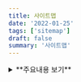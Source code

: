 ```yaml
---
title: 사이트맵
date: '2022-01-25'
tags: ['sitemap']
draft: false
summary: '사이트맵'
---
```


<details>
  <summary>**주요내용 보기**</summary>

<TOCInline toc={props.toc} asDisclosure />

## Spring

- Spring Data
  - [Spring Data JPA](https://github.com/abhidhamma-java/TIL/blob/main/spring/spring-data/spring-data-jpa/개념/jpa.md)

## React

- Recoil
  - [TodoList](https://github.com/abhidhamma-java/TIL/blob/main/react/3.recoil/TodoList.md)

## Algorithm

- 프로그래머스
  - 레벨1
    - [문자열 내 p와 y의 개수](https://github.com/abhidhamma-java/TIL/blob/main/algorithm/문제/프로그래머스/레벨1/문자열_내_p와_y의_개수.md)
    - [약수의 개수와 덧셈](https://github.com/abhidhamma-java/TIL/blob/main/algorithm/문제/프로그래머스/레벨1/약수의_개수와_덧셈.md)
- 백준
  - [class1](https://github.com/abhidhamma-java/beakjoon/tree/master/src/com/hanji/beakjoon/class1)
  - [class2](https://github.com/abhidhamma-java/beakjoon/tree/master/src/com/hanji/beakjoon/class2)
  - [class3](https://github.com/abhidhamma-java/beakjoon/tree/master/src/com/hanji/beakjoon/class3)
- 코딩테스트
  - [코딩테스트1](https://github.com/abhidhamma-java/TIL/blob/main/algorithm/문제/코딩테스트/220115.md)

## TIL

- 매일 공부한 내용을 기록하는 저장소

## Projects

- spring farmwork, spring security로 환경구성해보기

  - [jwt](https://github.com/abhidhamma-java/TIL/blob/main/sideproject/spring/jwt.md)
  - [jwt + oauth](https://github.com/abhidhamma-java/TIL/blob/main/sideproject/spring/jwt_oauth.md)
  - [jwt + oauth + jpa](https://github.com/abhidhamma-java/TIL/blob/main/sideproject/spring/jwt_oauth_jpa.md)
  - 만든 환경으로 프로젝트 진행해보기
    - [일기장 API(spring boot, lombok)](https://github.com/abhidhamma-java/TIL/blob/main/sideproject/spring/selfhelp.md)

- React프로젝트
  - [disorder-backend](https://github.com/abhidhamma-private/disorder-backend)
  - [disorder-frontend](https://github.com/abhidhamma-private/disorders-ui)
    </details>
